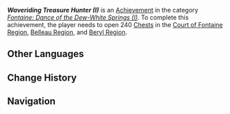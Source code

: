 {{Achievement Infobox
|title        = Waveriding Treasure Hunter (I)
|id           = 80262
|order id     = 242
|category     = Fontaine: Dance of the Dew-White Springs (I)
|description  = Open 240 [[Chest]]s in the [[Court of Fontaine Region]], [[Belleau Region]], and [[Beryl Region]].
|requirements = 
|primogems    = 20
|tracking     = Tracks the amount of chests opened.
|topic        = Chests
|hidden       = 
|set          = Waveriding Treasure Hunter (I)
|tier         = 3
|tiers_total  = 3
}}
'''''Waveriding Treasure Hunter (I)''''' is an [[Achievement]] in the category ''[[Fontaine: Dance of the Dew-White Springs (I)]]''. To complete this achievement, the player needs to open 240 [[Chest]]s in the [[Court of Fontaine Region]], [[Belleau Region]], and [[Beryl Region]].
<!--
==Gameplay Notes==
* 

==Trivia==
* 

==Gallery==
{{Preview
|size=300px
|file=
|caption=
}}

==Video Guides==
{{EVT
|video1   = 
|caption1 = 
}}
-->
==Other Languages==
{{Other Languages|Transclude = Waveriding Treasure Hunter (I)}}

==Change History==
{{Change History|4.0}}
<!--
==References==
{{Reflist}}
-->
==Navigation==
{{Achievement Navbox}}